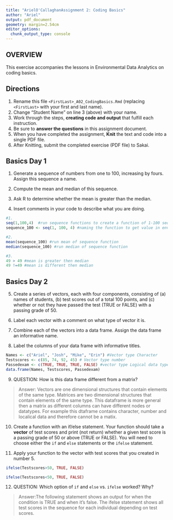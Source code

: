 ```yaml
---
title: "ArielO'CallaghanAssignment 2: Coding Basics"
author: "Ariel"
output: pdf_document
geometry: margin=2.54cm
editor_options: 
  chunk_output_type: console
---
```


## OVERVIEW

This exercise accompanies the lessons in Environmental Data Analytics on coding basics.

## Directions

1.  Rename this file `<FirstLast>_A02_CodingBasics.Rmd` (replacing `<FirstLast>` with your first and last name).
2.  Change "Student Name" on line 3 (above) with your name.
3.  Work through the steps, **creating code and output** that fulfill each instruction.
4.  Be sure to **answer the questions** in this assignment document.
5.  When you have completed the assignment, **Knit** the text and code into a single PDF file.
6.  After Knitting, submit the completed exercise (PDF file) to Sakai.

## Basics Day 1

1.  Generate a sequence of numbers from one to 100, increasing by fours. Assign this sequence a name.

2.  Compute the mean and median of this sequence.

3.  Ask R to determine whether the mean is greater than the median.

4.  Insert comments in your code to describe what you are doing.

```r
#1. 
seq(1,100,4)  #run sequence functions to create a function of 1-100 sequencing by 4. to, from, by
sequence_100 <- seq(1, 100, 4) #naming the function to get value in environment tab and utilize step 2

#2. 
mean(sequence_100) #run mean of sequence function
median(sequence_100) #run median of sequence function

#3. 
49 > 49 #mean is greater then median
49 !=49 #mean is different then median
```

## Basics Day 2

5.  Create a series of vectors, each with four components, consisting of (a) names of students, (b) test scores out of a total 100 points, and (c) whether or not they have passed the test (TRUE or FALSE) with a passing grade of 50.

6.  Label each vector with a comment on what type of vector it is.

7.  Combine each of the vectors into a data frame. Assign the data frame an informative name.

8.  Label the columns of your data frame with informative titles.

```r
Names <- c("Ariel", "Josh", "Mike", "Erin") #Vector type Character
Testscores <- c(85, 74, 92, 45) # Vector type number
Passedexam <- c(TRUE, TRUE, TRUE, FALSE) #vector type Logical data type True if >50
data.frame(Names, Testscores, Passedexam)

```

9.  QUESTION: How is this data frame different from a matrix?

> Answer: Vectors are one dimensional structures that contain elements of the same type. Matrices are two dimensional structures that contain elements of the same type. This dataframe is more general then a matrix as different columns can have different nodes or datatypes. For example this dtaframe contains character, number and localical data and therefore cannot be a matix. 


10. Create a function with an if/else statement. Your function should take a **vector** of test scores and print (not return) whether a given test score is a passing grade of 50 or above (TRUE or FALSE). You will need to choose either the `if` and `else` statements or the `ifelse` statement. 

11. Apply your function to the vector with test scores that you created in number 5.

```r


ifelse(Testscores>50, TRUE, FALSE)

ifelse(Testscores<50, TRUE, FALSE)
```
12. QUESTION: Which option of `if` and `else` vs. `ifelse` worked? Why?

> Answer:The following statement shows an output for when the condition is TRUE and when it’s false. The ifelse statement shows all test scores in the sequence for each individual depending on test scores. 

